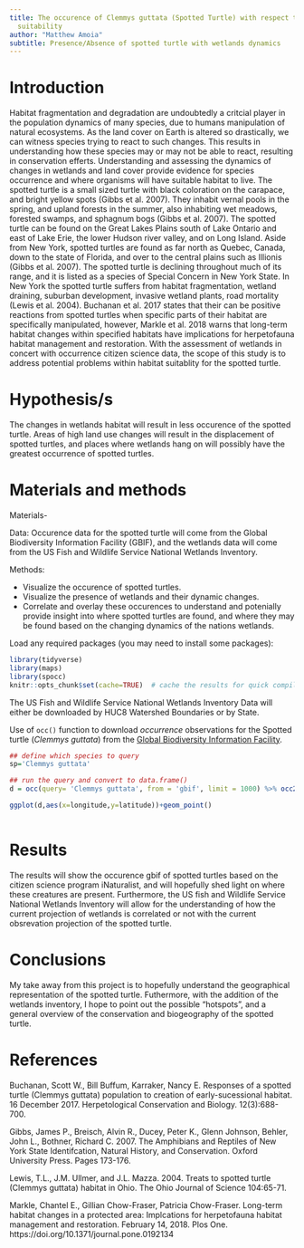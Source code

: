 ```yaml
---
title: The occurence of Clemmys guttata (Spotted Turtle) with respect to wetland habitat
  suitability
author: "Matthew Amoia"
subtitle: Presence/Absence of spotted turtle with wetlands dynamics
---
```


# Introduction
Habitat fragmentation and degradation are undoubtedly a critcial player in the population dynamics of many species, due to humans manipulation of natural ecosystems. As the land cover on Earth is altered so drastically, we can witness species trying to react to such changes. This results in understanding how these species may or may not be able to react, resulting in conservation efferts. Understanding and assessing the dynamics of changes in wetlands and land cover provide evidence for species occurrence and where organisms will have suitable habitat to live. The spotted turtle is a small sized turtle with black coloration on the carapace, and bright yellow spots (Gibbs et al. 2007). They inhabit vernal pools in the spring, and upland forests in the summer, also inhabiting wet meadows, forested swamps, and sphagnum bogs (Gibbs et al. 2007). The spotted turtle can be found on the Great Lakes Plains south of Lake Ontario and east of Lake Erie, the lower Hudson river valley, and on Long Island. Aside from New York, spotted turtles are found as far north as Quebec, Canada, down to the state of Florida, and over to the central plains such as Illionis (Gibbs et al. 2007). The spotted turtle is declining throughout much of its range, and it is listed as a species of Special Concern in New York State. In New York the spotted turtle suffers from habitat fragmentation, wetland draining, suburban development, invasive wetland plants, road mortality (Lewis et al. 2004). Buchanan et al. 2017 states that their can be positive reactions from spotted turtles when specific parts of their habitat are specifically manipulated, however, Markle et al. 2018 warns that long-term habitat changes within specified habitats have implications for herpetofauna habitat management and restoration. With the assessment of wetlands in concert with occurrence citizen science data, the scope of this study is to address potential problems within habitat suitablity for the spotted turtle.      

# Hypothesis/s
The changes in wetlands habitat will result in less occurence of the spotted turtle. Areas of high land use changes will result in the displacement of spotted turtles, and places where wetlands hang on will possibly have the greatest occurrence of spotted turtles. 

# Materials and methods

Materials- 

Data: Occurence data for the spotted turtle will come from the Global Biodiversity Information Facility (GBIF), and the wetlands data will come from the US Fish and Wildlife Service National Wetlands Inventory. 

Methods: 

* Visualize the occurence of spotted turtles.
* Visualize the presence of wetlands and their dynamic changes.
* Correlate and overlay these occurences to understand and potenially provide insight into where spotted turtles are found, and where they may be found based on the changing dynamics of the nations wetlands. 

Load any required packages (you may need to install some packages):

```r
library(tidyverse)
library(maps)
library(spocc)
knitr::opts_chunk$set(cache=TRUE)  # cache the results for quick compiling 
```

The US Fish and Wildlife Service National Wetlands Inventory Data will either be downloaded by HUC8 Watershed Boundaries or by State.

Use of `occ()` function to download _occurrence_ observations for the Spotted turtle (_Clemmys guttata_) from the [Global Biodiversity Information Facility](gbif.org).


```r
## define which species to query
sp='Clemmys guttata'

## run the query and convert to data.frame()
d = occ(query= 'Clemmys guttata', from = 'gbif', limit = 1000) %>% occ2df(what = "data") 
```

```r

ggplot(d,aes(x=longitude,y=latitude))+geom_point() 
  
```

# Results
The results will show the occurence gbif of spotted turtles based on the citizen science program iNaturalist, and will hopefully shed light on where these creatures are present. Furthermore, the US fish and Wildlife Service National Wetlands Inventory will allow for the understanding of how the current projection of wetlands is correlated or not with the current obsrevation projection of the spotted turtle. 

# Conclusions
My take away from this project is to hopefully understand the geographical representation of the spotted turtle. Futhermore, with the addition of the wetlands inventory, I hope to point out the possible "hotspots", and a general overview of the conservation and biogeography of the spotted turtle. 

# References

Buchanan, Scott W., Bill Buffum, Karraker, Nancy E. Responses of a spotted turtle (Clemmys guttata) population to creation of early-sucessional habitat. 16 December 2017. Herpetological Conservation and Biology. 12(3):688-700.

Gibbs, James P., Breisch, Alvin R., Ducey, Peter K., Glenn Johnson, Behler, John L., Bothner, Richard C. 2007. The Amphibians and Reptiles of New York State Identifcation, Natural History, and Conservation. Oxford University Press. Pages 173-176. 

Lewis, T.L., J.M. Ullmer, and J.L. Mazza. 2004. Treats to spotted turtle (Clemmys guttata) habitat in Ohio. The Ohio Journal of Science 104:65-71. 

Markle, Chantel E., Gillian Chow-Fraser, Patricia Chow-Fraser. Long-term habitat changes in a protected area: Implcations for herpetofauna habitat management and restoration. February 14, 2018. Plos One. https://doi.org/10.1371/journal.pone.0192134  
